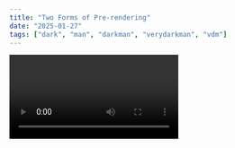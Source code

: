 ```yaml
---
title: "Two Forms of Pre-rendering"
date: "2025-01-27"
tags: ["dark", "man", "darkman", "verydarkman", "vdm"]
---
```


<Video id="qRCQNF8STPM" />

```ts
const name = "Very Dark Man";
const age: undefined;
console.log("My name is Very Dark Man");
```

Next.js has two forms of pre-rendering. **Static Generation** and **Server-side Rendering**. The difference is in **when** it generates the HTML for a page.

- **Static Generation** is the pre-rendering method that generates the HTML at **build time**. The pre-rendered HTML is then _reused_ on each request.
- **Server-side Rendering** is the pre-rendering method that generates the HTML on **each request**.

Importantly, Next.js lets you **choose** which pre-rendering form to use for each page. You can create a "hybrid" Next.js app by using Static Generation for most pages and using Server-side Rendering for others.

https://youtu.be/qRCQNF8STPM?si=3GjEKC82isSx376B
